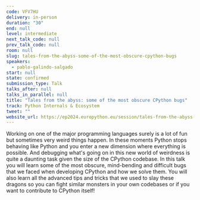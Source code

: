 ```yaml
---
code: VFV7HU
delivery: in-person
duration: "30"
end: null
level: intermediate
next_talk_code: null
prev_talk_code: null
room: null
slug: tales-from-the-abyss-some-of-the-most-obscure-cpython-bugs
speakers:
  - pablo-galindo-salgado
start: null
state: confirmed
submission_type: Talk
talks_after: null
talks_in_parallel: null
title: "Tales from the abyss: some of the most obscure CPython bugs"
track: Python Internals & Ecosystem
tweet: ""
website_url: https://ep2024.europython.eu/session/tales-from-the-abyss-some-of-the-most-obscure-cpython-bugs
---
```


Working on one of the major programming languages surely is a lot of fun but
sometimes very weird things happen. In these moments Python stops behaving like
Python and you enter a new dimension where everything is possible. And debugging
what's going on in this new world of weirdness is quite a daunting task given
the size of the CPython codebase. In this talk you will learn some of the most
obscure, mind-bending and difficult bugs that we faced when developing CPython
and how we solve them. You will also learn all the advanced tips and tricks that
we used to slay these dragons so you can fight similar monsters in your own
codebases or if you want to contribute to CPython itself!
